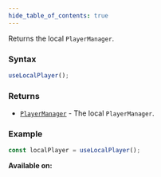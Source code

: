 ```yaml
---
hide_table_of_contents: true
---
```



Returns the local `PlayerManager`.

### Syntax

```js
useLocalPlayer();
```

### Returns

- [`PlayerManager`](/sdk/types/PlayerManager) - The local `PlayerManager`.

### Example

```js
const localPlayer = useLocalPlayer();
```

**Available on:** <ClientTag />

